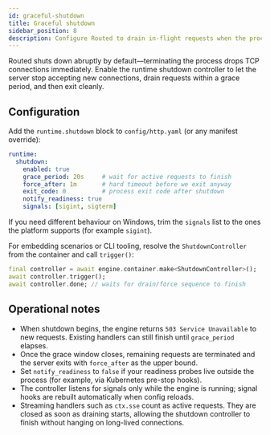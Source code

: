 ```yaml
---
id: graceful-shutdown
title: Graceful shutdown
sidebar_position: 8
description: Configure Routed to drain in-flight requests when the process receives a termination signal.
---
```


Routed shuts down abruptly by default—terminating the process drops TCP
connections immediately. Enable the runtime shutdown controller to let the
server stop accepting new connections, drain requests within a grace period, and
then exit cleanly.

## Configuration

Add the `runtime.shutdown` block to `config/http.yaml` (or any manifest
override):

```yaml title="config/http.yaml"
runtime:
  shutdown:
    enabled: true
    grace_period: 20s     # wait for active requests to finish
    force_after: 1m       # hard timeout before we exit anyway
    exit_code: 0          # process exit code after shutdown
    notify_readiness: true
    signals: [sigint, sigterm]
```

If you need different behaviour on Windows, trim the `signals` list to the ones
the platform supports (for example `sigint`).

For embedding scenarios or CLI tooling, resolve the `ShutdownController` from
the container and call `trigger()`:

```dart
final controller = await engine.container.make<ShutdownController>();
await controller.trigger();
await controller.done; // waits for drain/force sequence to finish
```

## Operational notes

- When shutdown begins, the engine returns `503 Service Unavailable` to new
  requests. Existing handlers can still finish until `grace_period` elapses.
- Once the grace window closes, remaining requests are terminated and the server
  exits with `force_after` as the upper bound.
- Set `notify_readiness` to `false` if your readiness probes live outside the
  process (for example, via Kubernetes pre-stop hooks).
- The controller listens for signals only while the engine is running; signal
  hooks are rebuilt automatically when config reloads.
- Streaming handlers such as `ctx.sse` count as active requests. They are closed
  as soon as draining starts, allowing the shutdown controller to finish without
  hanging on long-lived connections.
